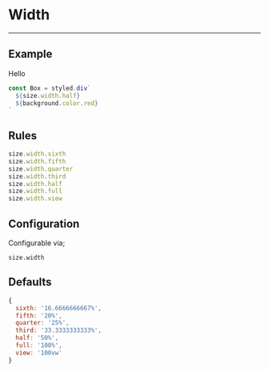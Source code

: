 
# Width

---

## Example

<Width>Hello</Width>

```js
const Box = styled.div`
  ${size.width.half}
  ${background.color.red}
`
```

## Rules

```js
size.width.sixth
size.width.fifth
size.width.quarter
size.width.third
size.width.half
size.width.full
size.width.view
```

## Configuration

Configurable via;

```
size.width
```

## Defaults

```js
{
  sixth: '16.6666666667%',
  fifth: '20%',
  quarter: '25%',
  third: '33.3333333333%',
  half: '50%',
  full: '100%',
  view: '100vw'
}
```
